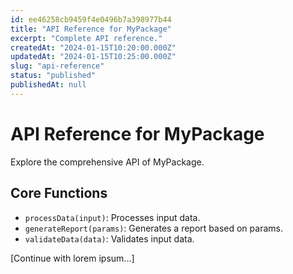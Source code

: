 ```yaml
---
id: ee46258cb9459f4e0496b7a398977b44
title: "API Reference for MyPackage"
excerpt: "Complete API reference."
createdAt: "2024-01-15T10:20:00.000Z"
updatedAt: "2024-01-15T10:25:00.000Z"
slug: "api-reference"
status: "published"
publishedAt: null
---
```


# API Reference for MyPackage

Explore the comprehensive API of MyPackage.

## Core Functions

- `processData(input)`: Processes input data.
- `generateReport(params)`: Generates a report based on params.
- `validateData(data)`: Validates input data.

[Continue with lorem ipsum...]
